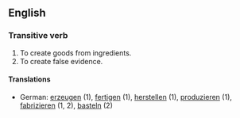 == English ==
=== Transitive verb ===

# To create goods from ingredients.
# To create false evidence.

==== Translations ====

* German: [[erzeugen]] (1), [[fertigen]] (1), [[herstellen]] (1), [[produzieren]] (1), [[fabrizieren]] (1, 2), [[basteln]] (2)